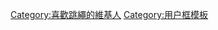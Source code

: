 {{Userbox
  |border-c = #0C6715
  |border-s = 1
  |id-c     = #6DCF65
  |info-c   = #ADE4A9
  |info-s   = 10
  |id       = [[File:1800-jumprope-pinup-Sophia-Western.jpg|45px|跳繩]]
  |info     = 這個用戶喜歡'''[[跳繩]]'''。
}}

<includeonly>[[Category:喜歡跳繩的維基人]]</includeonly>
<noinclude>[[Category:用户框模板]]</noinclude>